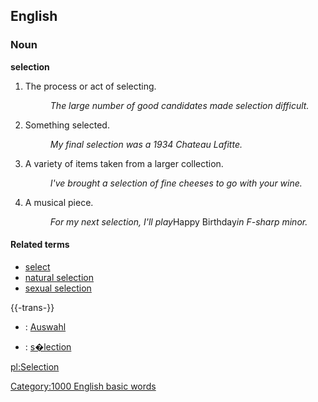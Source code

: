 ==English==
===Noun===
'''selection'''

# The process or act of selecting.
#: ''The large number of good candidates made selection difficult.''
# Something selected.
#: ''My final selection was a 1934 Chateau Lafitte.''
# A variety of items taken from a larger collection.
#: ''I've brought a selection of fine cheeses to go with your wine.''
# A musical piece.
#: ''For my next selection, I'll play ''Happy Birthday'' in F-sharp minor.''

====Related terms====
*[[select]]
*[[natural selection]]
*[[sexual selection]]

{{-trans-}}
* {{de}} : [[Auswahl]]
* {{fr}} : [[s�lection]]

[[pl:Selection]]
[[Category:1000 English basic words]]